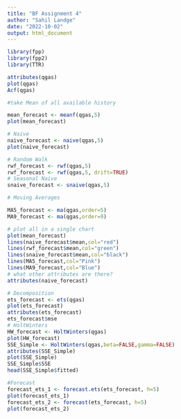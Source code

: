 ```yaml
---
title: "BF Assignment 4"
author: "Sahil Landge"
date: "2022-10-02"
output: html_document
---
```


```r

library(fpp)
library(fpp2)
library(TTR)

attributes(qgas)
plot(qgas)
Acf(qgas)

#take Mean of all available history

mean_forecast <- meanf(qgas,5)
plot(mean_forecast)

# Naive
naive_forecast <- naive(qgas,5)
plot(naive_forecast)

# Random Walk
rwf_forecast <- rwf(qgas,5)
rwf_forecast <- rwf(qgas,5, drift=TRUE)
# Seasonal Naive
snaive_forecast <- snaive(qgas,5)

# Moving Averages

MA5_forecast <- ma(qgas,order=5)
MA9_forecast <- ma(qgas,order=9)

# plot all in a single chart
plot(mean_forecast)
lines(naive_forecast$mean,col="red")
lines(rwf_forecast$mean,col="green")
lines(snaive_forecast$mean,col="black")
lines(MA5_forecast,col="Pink")
lines(MA9_forecast,col="Blue")
# what other attributes are there?
attributes(naive_forecast)

# Decomposition
ets_forecast <- ets(qgas)
plot(ets_forecast)
attributes(ets_forecast)
ets_forecast$mse
# HoltWinters
HW_forecast <- HoltWinters(qgas)
plot(HW_forecast)
SSE_Simple <- HoltWinters(qgas,beta=FALSE,gamma=FALSE)
attributes(SSE_Simple)
plot(SSE_Simple)
SSE_Simple$SSE
head(SSE_Simple$fitted)

#Forecast
forecast_ets_1 <- forecast.ets(ets_forecast, h=5)
plot(forecast_ets_1)
forecast_ets_2 <- forecast(ets_forecast, h=5)
plot(forecast_ets_2)
```